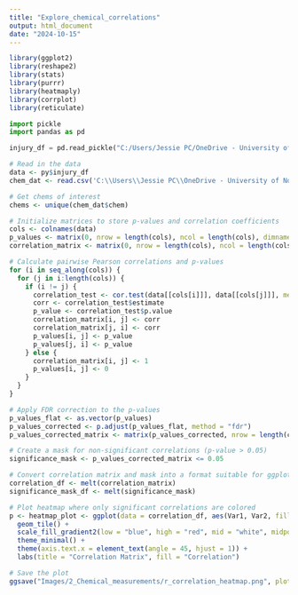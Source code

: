 ```yaml
---
title: "Explore_chemical_correlations"
output: html_document
date: "2024-10-15"
---
```

```r
library(ggplot2)
library(reshape2)
library(stats)
library(purrr)
library(heatmaply)
library(corrplot)
library(reticulate)
```

```python
import pickle
import pandas as pd

injury_df = pd.read_pickle("C:/Users/Jessie PC/OneDrive - University of North Carolina at Chapel Hill/Symbolic_regression_github/NIH_Cloud_NOSI/Data_inputs/2_Chemical_measurements/injury_df")
```

```r
# Read in the data
data <- py$injury_df
chem_dat <- read.csv('C:\\Users\\Jessie PC\\OneDrive - University of North Carolina at Chapel Hill\\Symbolic_regression_github\\NIH_Cloud_NOSI\\Models\\2_Chemical_measurements\\pysr\\partial_deriv_Full.csv')

# Get chems of interest
chems <- unique(chem_dat$chem)

# Initialize matrices to store p-values and correlation coefficients
cols <- colnames(data)
p_values <- matrix(0, nrow = length(cols), ncol = length(cols), dimnames = list(cols, cols))
correlation_matrix <- matrix(0, nrow = length(cols), ncol = length(cols), dimnames = list(cols, cols))

# Calculate pairwise Pearson correlations and p-values
for (i in seq_along(cols)) {
  for (j in i:length(cols)) {
    if (i != j) {
      correlation_test <- cor.test(data[[cols[i]]], data[[cols[j]]], method = "pearson")
      corr <- correlation_test$estimate
      p_value <- correlation_test$p.value
      correlation_matrix[i, j] <- corr
      correlation_matrix[j, i] <- corr
      p_values[i, j] <- p_value
      p_values[j, i] <- p_value
    } else {
      correlation_matrix[i, j] <- 1
      p_values[i, j] <- 0
    }
  }
}

# Apply FDR correction to the p-values
p_values_flat <- as.vector(p_values)
p_values_corrected <- p.adjust(p_values_flat, method = "fdr")
p_values_corrected_matrix <- matrix(p_values_corrected, nrow = length(cols), ncol = length(cols), dimnames = list(cols, cols))

# Create a mask for non-significant correlations (p-value > 0.05)
significance_mask <- p_values_corrected_matrix <= 0.05

# Convert correlation matrix and mask into a format suitable for ggplot
correlation_df <- melt(correlation_matrix)
significance_mask_df <- melt(significance_mask)

# Plot heatmap where only significant correlations are colored
p <- heatmap_plot <- ggplot(data = correlation_df, aes(Var1, Var2, fill = value)) +
  geom_tile() +
  scale_fill_gradient2(low = "blue", high = "red", mid = "white", midpoint = 0) +
  theme_minimal() +
  theme(axis.text.x = element_text(angle = 45, hjust = 1)) +
  labs(title = "Correlation Matrix", fill = "Correlation")

# Save the plot
ggsave("Images/2_Chemical_measurements/r_correlation_heatmap.png", plot = heatmap_plot, width = 10, height = 8)

```

